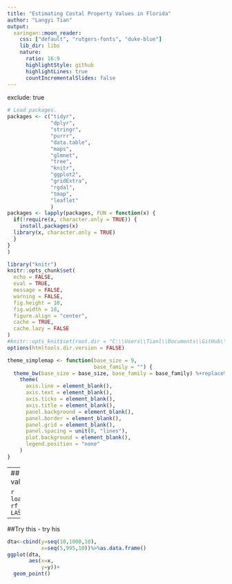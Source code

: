```yaml
---
title: "Estimating Costal Property Values in Florida"
author: "Langyi Tian"
output: 
  xaringan::moon_reader:
    css: ["default", "rutgers-fonts", "duke-blue"]
    lib_dir: libs
    nature:
      ratio: 16:9
      highlightStyle: github
      highlightLines: true
      countIncrementalSlides: false
---
```

exclude: true

```r
# Load packages.
packages <- c("tidyr", 
              "dplyr",
              "stringr",
              "purrr", 
              "data.table", 
              "maps",
              "glmnet",
              "tree",
              "knitr",
              "ggplot2",
              "gridExtra",
              "rgdal",
              "tmap",
              "leaflet"
              )
packages <- lapply(packages, FUN = function(x) {
  if(!require(x, character.only = TRUE)) {
    install.packages(x)
  library(x, character.only = TRUE)
  }
}
)
```

```r
library("knitr")
knitr::opts_chunk$set(
  echo = FALSE,
  eval = TRUE,
  message = FALSE,
  warning = FALSE,
  fig.height = 10,
  fig.width = 18,
  figure.align = "center",
  cache = TRUE,
  cache.lazy = FALSE
)
#knitr::opts_knit$set(root.dir = "C:\\Users\\Tianl\\Documents\\GitHub\\First-Street-Foundation")
options(htmltools.dir.version = FALSE)
```  

```r
theme_simplemap <- function(base_size = 9,
                            base_family = "") {
  theme_bw(base_size = base_size, base_family = base_family) %+replace%
    theme(
      axis.line = element_blank(),
      axis.text = element_blank(),
      axis.ticks = element_blank(),
      axis.title = element_blank(),
      panel.background = element_blank(),
      panel.border = element_blank(),
      panel.grid = element_blank(),
      panel.spacing = unit(0, "lines"),
      plot.background = element_blank(),
      legend.position = "none"
    )
}
``` 
---
## 9. Iteration through cities/counties and view corss-validated model performance
 - Counties
```r
rf_set_county<-modeling(home_county_cleaned_dta,
                       method = "regularization")
save(rf_set_county,file = "dta_processed/regularization_rf_set_county.RData")
```

```r
load("dta_processed/regularization_rf_set_city.RData")
rf_set_city[order(rf_set_city$LASSO_MAPE),]%>%select(-LASSO_names)%>%DT::datatable(width=100,height = 100)
```

---
##Try this
 - try his
```r
dta<-cbind(y=seq(10,1000,10),
           x=seq(5,995,10))%>%as.data.frame()
ggplot(dta,
       aes(x=x,
           y=y))+
  geom_point()
```

